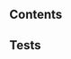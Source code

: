
[//]: # (import Specs from '@ovhcloud/ods-core/src/components/form-field/docs/spec.md';)

[//]: # (<Description>{Specs}</Description>)

## Contents
<SpecsFormFieldContents />

## Tests
<SpecsFormFieldTests />

